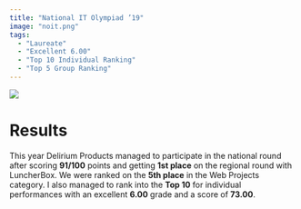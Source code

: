 ```yaml
---
title: "National IT Olympiad ’19"
image: "noit.png"
tags:
  - "Laureate"
  - "Excellent 6.00"
  - "Top 10 Individual Ranking"
  - "Top 5 Group Ranking"
---
```


![](/noit.png)

# Results

This year Delirium Products managed to participate in the national round after scoring **91/100** points and getting **1st place** on the regional round with LuncherBox.
We were ranked on the **5th place** in the Web Projects category.
I also managed to rank into the **Top 10** for individual performances with an excellent **6.00** grade and a score of **73.00**.
